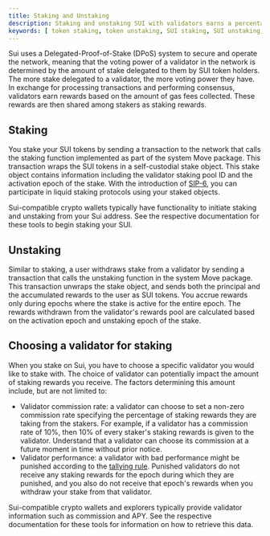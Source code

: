 ```yaml
---
title: Staking and Unstaking
description: Staking and unstaking SUI with validators earns a percentage of rewards they receive from gas fees.
keywords: [ token staking, token unstaking, SUI staking, SUI unstaking, unstake SUI, stake SUI, validator staking, validator unstaking ]
---
```


Sui uses a Delegated-Proof-of-Stake (DPoS) system to secure and operate the network, meaning that the voting power of a validator in the network is determined by the amount of stake delegated to them by SUI token holders. The more stake delegated to a validator, the more voting power they have. In exchange for processing transactions and performing consensus, validators earn rewards based on the amount of gas fees collected. These rewards are then shared among stakers as staking rewards.

## Staking

You stake your SUI tokens by sending a transaction to the network that calls the staking function implemented as part of the system Move package. This transaction wraps the SUI tokens in a self-custodial stake object. This stake object contains information including the validator staking pool ID and the activation epoch of the stake. With the introduction of [SIP-6](https://blog.sui.io/liquid-staking-coming-sui/), you can participate in liquid staking protocols using your staked objects.

Sui-compatible crypto wallets typically have functionality to initiate staking and unstaking from your Sui address. See the respective documentation for these tools to begin staking your SUI.

## Unstaking

Similar to staking, a user withdraws stake from a validator by sending a transaction that calls the unstaking function in the system Move package. This transaction unwraps the stake object, and sends both the principal and the accumulated rewards to the user as SUI tokens. You accrue rewards only during epochs where the stake is active for the entire epoch. The rewards withdrawn from the validator's rewards pool are calculated based on the activation epoch and unstaking epoch of the stake.

## Choosing a validator for staking

When you stake on Sui, you have to choose a specific validator you would like to stake with. The choice of validator can potentially impact the amount of staking rewards you receive. The factors determining this amount include, but are not limited to:

- Validator commission rate: a validator can choose to set a non-zero commission rate specifying the percentage of staking rewards they are taking from the stakers. For example, if a validator has a commission rate of 10%, then 10% of every staker's staking rewards is given to the validator. Understand that a validator can choose its commission at a future moment in time without prior notice.
- Validator performance: a validator with bad performance might be punished according to the [tallying rule](./gas-pricing.mdx#tallying-rule). Punished validators do not receive any staking rewards for the epoch during which they are punished, and you also do not receive that epoch's rewards when you withdraw your stake from that validator. 

Sui-compatible crypto wallets and explorers typically provide validator information such as commission and APY. See the respective documentation for these tools for information on how to retrieve this data.

